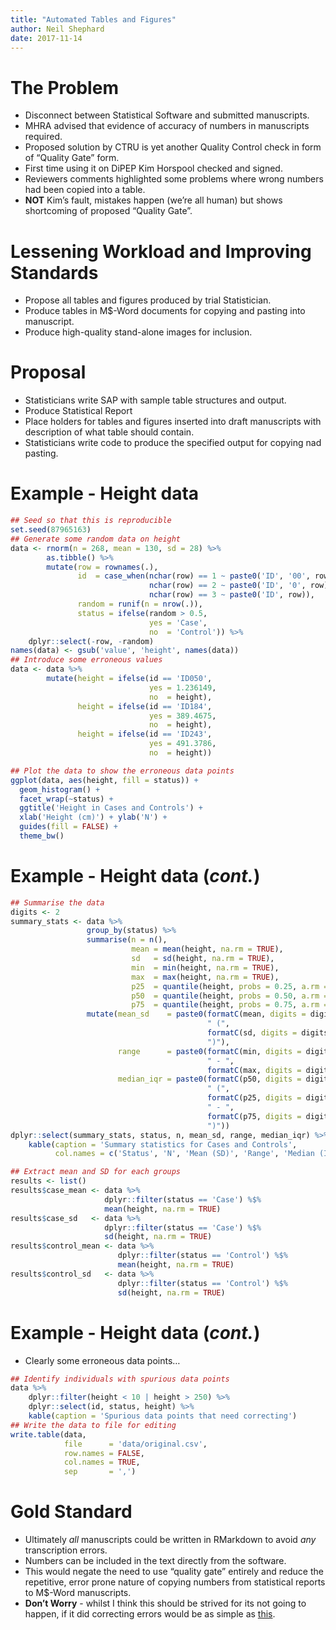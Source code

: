 ```yaml
---
title: "Automated Tables and Figures"
author: Neil Shephard
date: 2017-11-14
---
```


# The Problem

- Disconnect between Statistical Software and submitted manuscripts.
- MHRA advised that evidence of accuracy of numbers in manuscripts required.
- Proposed solution by CTRU is yet another Quality Control check in form of "Quality Gate" form.
- First time using it on DiPEP Kim Horspool checked and signed.
- Reviewers comments highlighted some problems where wrong numbers had been copied into a table.
- **NOT** Kim's fault, mistakes happen (we're all human) but shows shortcoming of proposed "Quality Gate".

# Lessening Workload and Improving Standards

- Propose all tables and figures produced by trial Statistician.
- Produce tables in M$-Word documents for copying and pasting into manuscript.
- Produce high-quality stand-alone images for inclusion.

# Proposal

- Statisticians write SAP with sample table structures and output.
- Produce Statistical Report
- Place holders for tables and figures inserted into draft manuscripts with description of what table should contain.
- Statisticians write code to produce the specified output for copying nad pasting.

# Example - Height data

```r
## Seed so that this is reproducible
set.seed(87965163)
## Generate some random data on height
data <- rnorm(n = 268, mean = 130, sd = 28) %>%
        as.tibble() %>%
        mutate(row = rownames(.),
               id  = case_when(nchar(row) == 1 ~ paste0('ID', '00', row),
                               nchar(row) == 2 ~ paste0('ID', '0', row),
                               nchar(row) == 3 ~ paste0('ID', row)),
               random = runif(n = nrow(.)),
               status = ifelse(random > 0.5,
                               yes = 'Case',
                               no  = 'Control')) %>%
    dplyr::select(-row, -random)
names(data) <- gsub('value', 'height', names(data))
## Introduce some erroneous values
data <- data %>%
        mutate(height = ifelse(id == 'ID050',
                               yes = 1.236149,
                               no  = height),
               height = ifelse(id == 'ID184',
                               yes = 389.4675,
                               no  = height),
               height = ifelse(id == 'ID243',
                               yes = 491.3786,
                               no  = height))

## Plot the data to show the erroneous data points
ggplot(data, aes(height, fill = status)) +
  geom_histogram() +
  facet_wrap(~status) +
  ggtitle('Height in Cases and Controls') +
  xlab('Height (cm)') + ylab('N') +
  guides(fill = FALSE) +
  theme_bw()
```

# Example - Height data (*cont.*)

```r
## Summarise the data
digits <- 2
summary_stats <- data %>%
                 group_by(status) %>%
                 summarise(n = n(),
                           mean = mean(height, na.rm = TRUE),
                           sd   = sd(height, na.rm = TRUE),
                           min  = min(height, na.rm = TRUE),
                           max  = max(height, na.rm = TRUE),
                           p25  = quantile(height, probs = 0.25, a.rm = TRUE),
                           p50  = quantile(height, probs = 0.50, a.rm = TRUE),
                           p75  = quantile(height, probs = 0.75, a.rm = TRUE)) %>%
                 mutate(mean_sd    = paste0(formatC(mean, digits = digits, format = "f"),
                                            " (",
                                            formatC(sd, digits = digits, format = "f"),
                                            ")"),
                        range      = paste0(formatC(min, digits = digits, format = "f"),
                                            " - ",
                                            formatC(max, digits = digits, format = "f")),
                        median_iqr = paste0(formatC(p50, digits = digits, format = "f"),
                                            " (",
                                            formatC(p25, digits = digits, format = "f"),
                                            " - ",
                                            formatC(p75, digits = digits, format = "f"),
                                            ")"))
dplyr::select(summary_stats, status, n, mean_sd, range, median_iqr) %>%
    kable(caption = 'Summary statistics for Cases and Controls',
          col.names = c('Status', 'N', 'Mean (SD)', 'Range', 'Median (IQR)'))

## Extract mean and SD for each groups
results <- list()
results$case_mean <- data %>%
                     dplyr::filter(status == 'Case') %$%
                     mean(height, na.rm = TRUE)
results$case_sd   <- data %>%
                     dplyr::filter(status == 'Case') %$%
                     sd(height, na.rm = TRUE)
results$control_mean <- data %>%
                        dplyr::filter(status == 'Control') %$%
                        mean(height, na.rm = TRUE)
results$control_sd   <- data %>%
                        dplyr::filter(status == 'Control') %$%
                        sd(height, na.rm = TRUE)


```

# Example - Height data (*cont.*)

- Clearly some erroneous data points...

```r
## Identify individuals with spurious data points
data %>%
    dplyr::filter(height < 10 | height > 250) %>%
    dplyr::select(id, status, height) %>%
    kable(caption = 'Spurious data points that need correcting')
## Write the data to file for editing
write.table(data,
            file      = 'data/original.csv',
            row.names = FALSE,
            col.names = TRUE,
            sep       = ',')

```

# Gold Standard

- Ultimately *all* manuscripts could be written in RMarkdown to avoid *any* transcription errors.
- Numbers can be included in the text directly from the software.
- This would negate the need to use "quality gate" entirely and reduce the repetitive, error prone nature of copying numbers from statistical reports to M$-Word manuscripts.
- **Don't Worry** - whilst I think this should be strived for its not going to happen, if it did correcting errors would be as simple as [this](https://www.youtube.com/watch?v=s3JldKoA0zw).
